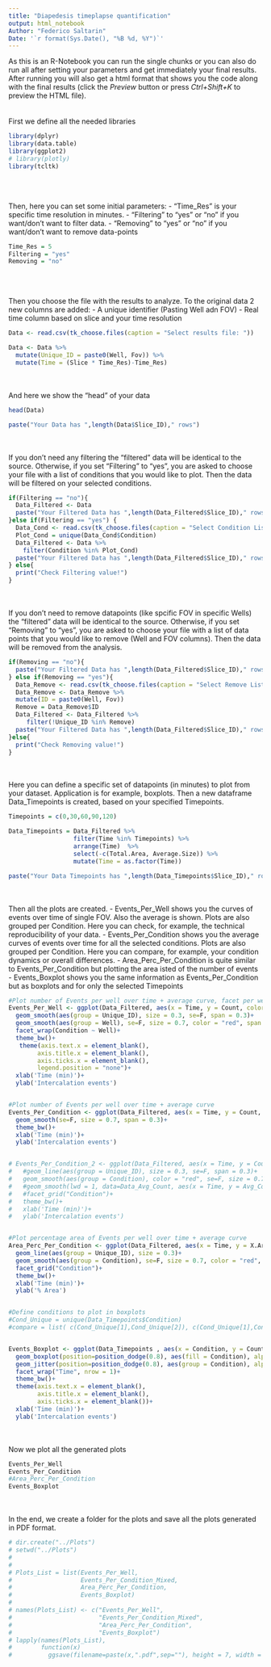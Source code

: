 ```yaml
---
title: "Diapedesis timeplapse quantification"
output: html_notebook
Author: "Federico Saltarin"
Date: '`r format(Sys.Date(), "%B %d, %Y")`'
---
```

As this is an R-Notebook you can run the single chunks or you can also do run all after setting your parameters and get immediately your final results. After running you will also get a html format that shows you the code along with the final results (click the *Preview* button or press *Ctrl+Shift+K* to preview the HTML file).
<br> 
<br>
<br>
First we define all the needed libraries
```r
library(dplyr)
library(data.table)
library(ggplot2)
# library(plotly)
library(tcltk)
```
<br>
<br>

Then, here you can set some initial parameters:
- "Time_Res" is your specific time resolution in minutes.
- "Filtering" to "yes" or "no" if you want/don't want to filter data.
- "Removing" to "yes" or "no" if you want/don't want to remove data-points

```r
Time_Res = 5  
Filtering = "yes" 
Removing = "no"  
```
<br>
<br>

Then you choose the file with the results to analyze. 
To the original data 2 new columns are added:
- A unique identifier (Pasting Well adn FOV)
- Real time column based on slice and your time resolution 

```r
Data <- read.csv(tk_choose.files(caption = "Select results file: "))

Data <- Data %>% 
  mutate(Unique_ID = paste0(Well, Fov)) %>% 
  mutate(Time = (Slice * Time_Res)-Time_Res)
```
<br>
<br>
And here we show the "head" of your data

```r
head(Data)
```
```r
paste("Your Data has ",length(Data$Slice_ID)," rows")
```
<br>
<br>
If you don't need any filtering the "filtered" data will be identical to the source.
Otherwise, if you set "Filtering" to "yes", you are asked to choose your file with a list of conditions that you would like to plot. Then the data will be filtered on your selected conditions.

```r
if(Filtering == "no"){
  Data_Filtered <- Data
  paste("Your Filtered Data has ",length(Data_Filtered$Slice_ID)," rows")
}else if(Filtering == "yes") {
  Data_Cond <- read.csv(tk_choose.files(caption = "Select Condition List file: "))
  Plot_Cond = unique(Data_Cond$Condition)
  Data_Filtered <- Data %>%
    filter(Condition %in% Plot_Cond)
  paste("Your Filtered Data has ",length(Data_Filtered$Slice_ID)," rows")
} else{
  print("Check Filtering value!")
}
```
<br>
<br>
If you don't need to remove datapoints (like spcific FOV in specific Wells) the "filtered" data will be identical to the source.
Otherwise, if you set "Removing" to "yes", you are asked to choose your file with a list of data points that you would like to remove (Well and FOV columns). Then the data will be removed from the analysis.

```r
if(Removing == "no"){
  paste("Your Filtered Data has ",length(Data_Filtered$Slice_ID)," rows")
} else if(Removing == "yes"){
  Data_Remove <- read.csv(tk_choose.files(caption = "Select Remove List file: "))
  Data_Remove <- Data_Remove %>%
  mutate(ID = paste0(Well, Fov))
  Remove = Data_Remove$ID
  Data_Filtered <- Data_Filtered %>%
     filter(!Unique_ID %in% Remove)
  paste("Your Filtered Data has ",length(Data_Filtered$Slice_ID)," rows")
}else{
  print("Check Removing value!")
}
```
<br>
<br>
Here you can define a specific set of datapoints (in minutes) to plot from your dataset. Application is for example, boxplots.
Then a new dataframe Data_Timepoints is created, based on your specified Timepoints. 

```r
Timepoints = c(0,30,60,90,120)

Data_Timepoints = Data_Filtered %>% 
                  filter(Time %in% Timepoints) %>% 
                  arrange(Time)  %>% 
                  select(-c(Total.Area, Average.Size)) %>% 
                  mutate(Time = as.factor(Time))

paste("Your Data Timepoints has ",length(Data_Timepoints$Slice_ID)," rows")
```
<br>
<br>
Then all the plots are created.
- Events_Per_Well shows you the curves of events over time of single FOV. Also the average is shown. Plots are also grouped per Condition. Here you can check, for example, the technical reproducibility of your data.
- Events_Per_Condition shows you the average curves of events over time for all the selected conditions. Plots are also grouped per Condition. Here you can compare, for example, your condition dynamics or overall differences.
- Area_Perc_Per_Condition is quite similar to Events_Per_Condition but plotting the area isted of the number of events
- Events_Boxplot shows you the same information as Events_Per_Condition but as boxplots and for only the selected Timepoints

```r

#Plot number of Events per well over time + average curve, facet per well
Events_Per_Well <- ggplot(Data_Filtered, aes(x = Time, y = Count, color = Unique_ID))+ 
  geom_smooth(aes(group = Unique_ID), size = 0.3, se=F, span = 0.3)+
  geom_smooth(aes(group = Well), se=F, size = 0.7, color = "red", span = 0.3)+
  facet_wrap(Condition ~ Well)+
  theme_bw()+
   theme(axis.text.x = element_blank(),
        axis.title.x = element_blank(),
        axis.ticks.x = element_blank(),
        legend.position = "none")+
  xlab('Time (min)')+
  ylab('Intercalation events')


#Plot number of Events per well over time + average curve
Events_Per_Condition <- ggplot(Data_Filtered, aes(x = Time, y = Count, color = Condition))+ 
  geom_smooth(se=F, size = 0.7, span = 0.3)+
  theme_bw()+
  xlab('Time (min)')+
  ylab('Intercalation events')


# Events_Per_Condition_2 <- ggplot(Data_Filtered, aes(x = Time, y = Count))+ 
#   #geom_line(aes(group = Unique_ID), size = 0.3, se=F, span = 0.3)+
#   geom_smooth(aes(group = Condition), color = "red", se=F, size = 0.7, span = 0.3)+
#   #geom_smooth(lwd = 1, data=Data_Avg_Count, aes(x = Time, y = Avg_Count), color = 'red', size = 2)+
#   #facet_grid("Condition")+ 
#   theme_bw()+
#   xlab('Time (min)')+
#   ylab('Intercalation events')


#Plot percentage area of Events per well over time + average curve
Area_Perc_Per_Condition <- ggplot(Data_Filtered, aes(x = Time, y = X.Area, color = Well))+ 
  geom_line(aes(group = Unique_ID), size = 0.3)+
  geom_smooth(aes(group = Condition), se=F, size = 0.7, color = "red", span = 0.3)+
  facet_grid("Condition")+
  theme_bw()+
  xlab('Time (min)')+
  ylab('% Area')


#Define conditions to plot in boxplots
#Cond_Unique = unique(Data_Timepoints$Condition)
#compare = list( c(Cond_Unique[1],Cond_Unique[2]), c(Cond_Unique[1],Cond_Unique[3]),  c(Cond_Unique[2],Cond_Unique[4]),  c(Cond_Unique[3],Cond_Unique[4]) )


Events_Boxplot <- ggplot(Data_Timepoints , aes(x = Condition, y = Count)) +
  geom_boxplot(position=position_dodge(0.8), aes(fill = Condition), alpha=0.7,notch=F) +
  geom_jitter(position=position_dodge(0.8), aes(group = Condition), alpha=0.6)+
  facet_wrap("Time", nrow = 1)+
  theme_bw()+
  theme(axis.text.x = element_blank(),
        axis.title.x = element_blank(),
        axis.ticks.x = element_blank())+
  xlab('Time (min)')+
  ylab('Intercalation events')


```
<br>
<br>
Now we plot all the generated plots

```r
Events_Per_Well
Events_Per_Condition
#Area_Perc_Per_Condition
Events_Boxplot
```
<br>
<br>
In the end, we create a folder for the plots and save all the plots generated in PDF format.

```r

# dir.create("../Plots")
# setwd("../Plots")
# 
# 
# Plots_List = list(Events_Per_Well,
#                   Events_Per_Condition_Mixed,
#                   Area_Perc_Per_Condition,
#                   Events_Boxplot)
# 
# names(Plots_List) <- c("Events_Per_Well",
#                        "Events_Per_Condition_Mixed",
#                        "Area_Perc_Per_Condition",
#                        "Events_Boxplot")
# lapply(names(Plots_List),
#        function(x)
#          ggsave(filename=paste(x,".pdf",sep=""), height = 7, width = 15, plot=Plots_List[[x]]))
```



